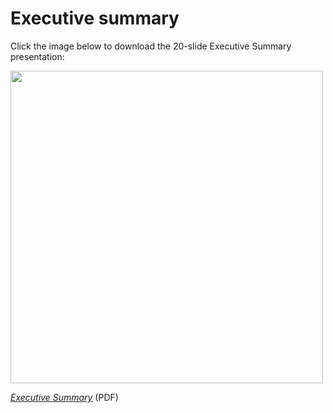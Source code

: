 # Executive summary {#sec-exec-sum .unnumbered}

Click the image below to download the 20-slide Executive Summary presentation:

[![](img/exec-sum.png){width=500}](pdf/FAAR Housing Study - Executive Summary.pdf)

[*Executive Summary*](pdf/FAAR Housing Study - Executive Summary.pdf) (PDF)
